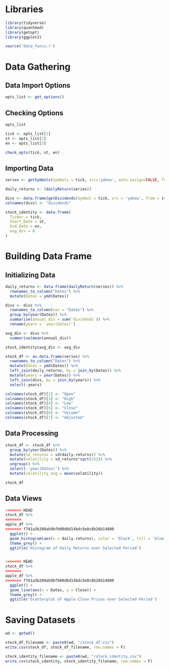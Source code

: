 
# Libraries
```r
library(tidyverse)
library(quantmod)
library(getopt)
library(ggplot2)

source('data_funcs.r')
```


# Data Gathering

## Data Import Options
```r
opts_list <- get_options()
```

## Checking Options
```r
opts_list 

tick <- opts_list[1]
st <- opts_list[2]
en <- opts_list[3]

check_opts(tick, st, en)
```



## Importing Data
```r

series <- getSymbols(Symbols = tick, src='yahoo', auto.assign=FALSE, from=st, to=en)

daily_returns <- (dailyReturn(series))

divs <- data.frame(getDividends(Symbol = tick, src = 'yahoo', from = st, to = en))
colnames(divs) <- "dividends"

stock_identity <- data.frame(
  Ticker = tick,
  Start_Date = st,
  End_Date = en,
  avg_div = 0
)

```


# Building  Data Frame

## Initializing Data
```r

daily_returns <- data.frame(dailyReturn(series)) %>%
  rownames_to_column("Dates") %>%
  mutate(Dates = ymd(Dates))

divs <- divs %>%
  rownames_to_column(var = "Dates") %>%
  group_by(year(Dates)) %>%
  summarise(annual_div = sum(`dividends`)) %>%
  rename(years = `year(Dates)`)

avg_div <- divs %>%
  summarise(mean(annual_div))

stock_identity$avg_div <- avg_div

stock_df <- as.data.frame(series) %>%
  rownames_to_column("Dates") %>%
  mutate(Dates = ymd(Dates)) %>%
  left_join(daily_returns, by = join_by(Dates)) %>%
  mutate(years = year(Dates)) %>%
  left_join(divs, by = join_by(years)) %>%
  select(-years)

colnames(stock_df)[2] <- "Open"
colnames(stock_df)[3] <- "High"
colnames(stock_df)[4] <- "Low"
colnames(stock_df)[5] <- "Close"
colnames(stock_df)[6] <- "Volume"
colnames(stock_df)[7] <- "Adjusted"

```
## Data Processing
```r
stock_df <- stock_df %>% 
  group_by(year(Dates)) %>%
  mutate(sd_returns = sd(daily.returns)) %>%
  mutate(volatility = sd_returns*sqrt(252)) %>%
  ungroup() %>%
  select(-'year(Dates)') %>%
  mutate(volatility_avg = mean(volatility))

stock_df
```




## Data Views
```r

<<<<<<< HEAD
stock_df %>%
=======
apple_df %>%
>>>>>>> f741a3b208ab9bfb00d8d14bdc9a0c8b26b14600
  ggplot() +
  geom_histogram(aes(x = daily.returns), color = 'black', fill = 'blue') +
  theme_grey() +
  ggtitle('Histogram of Daily Returns over Selected Period')


<<<<<<< HEAD
stock_df %>%
=======
apple_df %>%
>>>>>>> f741a3b208ab9bfb00d8d14bdc9a0c8b26b14600
  ggplot() +
  geom_line(aes(x = Dates, y = Close)) + 
  theme_grey() +
  ggtitle('Scatterplot of Apple Close Prices over Selected Period')

```

# Saving Datasets
```r

wd <- getwd()

stock_df_filename <- paste0(wd, "/stock_df.csv")
write.csv(stock_df, stock_df_filename, row.names = F)

stock_identity_filename <- paste0(wd, "/stock_identity.csv")
write.csv(stock_identity, stock_identity_filename, row.names = F)

```




